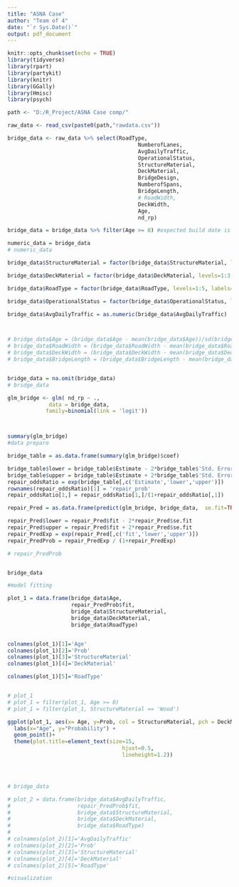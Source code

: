 ---
title: "ASNA Case"
author: "Team of 4"
date: "`r Sys.Date()`"
output: pdf_document
---

```{r, echo=FALSE, message=FALSE, fig.height=7, warning=FALSE}
knitr::opts_chunk$set(echo = TRUE)
library(tidyverse)
library(rpart)
library(partykit)
library(knitr)
library(GGally)
library(Hmisc)
library(psych)

path <- "D:/R_Project/ASNA Case comp/"

raw_data <- read_csv(paste0(path,"rawdata.csv"))

bridge_data <- raw_data %>% select(RoadType, 
                                         NumberofLanes, 
                                         AvgDailyTraffic,
                                         OperationalStatus,
                                         StructureMaterial,
                                         DeckMaterial,
                                         BridgeDesign,
                                         NumberofSpans,
                                         BridgeLength,
                                         # RoadWidth,
                                         DeckWidth,
                                         Age,
                                         nd_rp) 

bridge_data = bridge_data %>% filter(Age >= 0) #expected build date is in the future 

numeric_data = bridge_data
# numeric_data

bridge_data$StructureMaterial = factor(bridge_data$StructureMaterial, levels=1:3, labels=c('Concrete','Steel','Wood'))

bridge_data$DeckMaterial = factor(bridge_data$DeckMaterial, levels=1:3, labels=c('Concrete','Steel','Wood'))

bridge_data$RoadType = factor(bridge_data$RoadType, levels=1:5, labels=c('Highway','Thoroughfare','Secondary', 'City_St','Other'))

bridge_data$OperationalStatus = factor(bridge_data$OperationalStatus, levels=1:5, labels=c('NoRestriction','TemporaryFix','Restriction', 'Closed','NewNotOpen'))

bridge_data$AvgDailyTraffic = as.numeric(bridge_data$AvgDailyTraffic)



# bridge_data$Age = (bridge_data$Age - mean(bridge_data$Age))/sd(bridge_data$Age)
# bridge_data$RoadWidth = (bridge_data$RoadWidth - mean(bridge_data$RoadWidth))/sd(bridge_data$RoadWidth)
# bridge_data$DeckWidth = (bridge_data$DeckWidth - mean(bridge_data$DeckWidth))/sd(bridge_data$DeckWidth)
# bridge_data$BridgeLength = (bridge_data$BridgeLength - mean(bridge_data$BridgeLength))/sd(bridge_data$BridgeLength)


bridge_data = na.omit(bridge_data)
# bridge_data

```

```{r, echo=FALSE, message=FALSE, warning=FALSE}

glm_bridge <- glm( nd_rp ~ .,
             data = bridge_data,
            family=binomial(link = 'logit'))



summary(glm_bridge)
#data prepare
```
  
  
```{r, echo=FALSE, message=FALSE, warning=FALSE}

  
bridge_table = as.data.frame(summary(glm_bridge)$coef)

bridge_table$lower = bridge_table$Estimate - 2*bridge_table$'Std. Error'
bridge_table$upper = bridge_table$Estimate + 2*bridge_table$'Std. Error'
repair_oddsRatio = exp(bridge_table[,c('Estimate','lower','upper')])
rownames(repair_oddsRatio)[1] = 'repair_prob'
repair_oddsRatio[1,] = repair_oddsRatio[1,]/(1+repair_oddsRatio[,1])

repair_Pred = as.data.frame(predict(glm_bridge, bridge_data,  se.fit=TRUE))

repair_Pred$lower = repair_Pred$fit - 2*repair_Pred$se.fit
repair_Pred$upper = repair_Pred$fit + 2*repair_Pred$se.fit
repair_PredExp = exp(repair_Pred[,c('fit','lower','upper')])
repair_PredProb = repair_PredExp / (1+repair_PredExp)

# repair_PredProb


bridge_data

#model fitting
```

```{r, echo=FALSE, message=FALSE, warning=FALSE}

plot_1 = data.frame(bridge_data$Age,
                    repair_PredProb$fit,
                    bridge_data$StructureMaterial,
                    bridge_data$DeckMaterial,
                    bridge_data$RoadType)


colnames(plot_1)[1]='Age'
colnames(plot_1)[2]='Prob'
colnames(plot_1)[3]='StructureMaterial'
colnames(plot_1)[4]='DeckMaterial'

colnames(plot_1)[5]='RoadType'


# plot_1
# plot_1 = filter(plot_1, Age >= 0)
# plot_1 = filter(plot_1, StructureMaterial == 'Wood')

ggplot(plot_1, aes(x= Age, y=Prob, col = StructureMaterial, pch = DeckMaterial) )+
  labs(x="Age", y="Probability") +
  geom_point()+
  theme(plot.title=element_text(size=15,
                                    hjust=0.5,
                                    lineheight=1.2))




# bridge_data

# plot_2 = data.frame(bridge_data$AvgDailyTraffic,
#                     repair_PredProb$fit,
#                     bridge_data$StructureMaterial,
#                     bridge_data$DeckMaterial,
#                     bridge_data$RoadType)
# 
# colnames(plot_2)[1]='AvgDailyTraffic'
# colnames(plot_2)[2]='Prob'
# colnames(plot_2)[3]='StructureMaterial'
# colnames(plot_2)[4]='DeckMaterial'
# colnames(plot_2)[5]='RoadType'

#visualization
```








